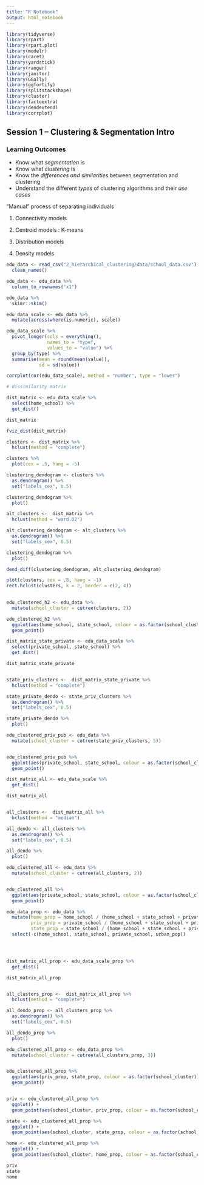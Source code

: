 ```yaml
---
title: "R Notebook"
output: html_notebook
---
```


```r

library(tidyverse)
library(rpart)
library(rpart.plot)
library(modelr)
library(caret)
library(yardstick)
library(ranger)
library(janitor)
library(GGally)
library(ggfortify)
library(splitstackshape)
library(cluster)
library(factoextra)
library(dendextend)
library(corrplot)

```

## Session 1 -- Clustering & Segmentation Intro

### Learning Outcomes

- Know what _segmentation_ is
- Know what _clustering_ is
- Know the _differences and similarities_ between segmentation and clustering
- Understand the different _types_ of clustering algorithms and their _use cases_

"Manual" process of separating individuals

1. Connectivity models

2. Centroid models : K-means 

3. Distribution models

4. Density models

```r

edu_data <- read_csv("2_hierarchical_clustering/data/school_data.csv") %>% 
  clean_names()

```

```r

edu_data <- edu_data %>% 
  column_to_rownames("x1")

edu_data %>% 
  skimr::skim()

```

```r

edu_data_scale <- edu_data %>% 
  mutate(across(where(is.numeric), scale))


```

```r

edu_data_scale %>%
  pivot_longer(cols = everything(),
               names_to = "type", 
               values_to = "value") %>% 
  group_by(type) %>%
  summarise(mean = round(mean(value)), 
            sd = sd(value))

```

```r

corrplot(cor(edu_data_scale), method = "number", type = "lower")

```
```r
# dissimilarity matrix

dist_matrix <- edu_data_scale %>% 
  select(home_school) %>% 
  get_dist()

dist_matrix
```

```r

fviz_dist(dist_matrix)

```

```r

clusters <- dist_matrix %>% 
  hclust(method = "complete")

clusters %>% 
  plot(cex = .5, hang = -5)

clustering_dendogram <- clusters %>% 
  as.dendrogram() %>% 
  set("labels_cex", 0.5)

clustering_dendogram %>% 
  plot()
```

```r

alt_clusters <-  dist_matrix %>% 
  hclust(method = "ward.D2")

alt_clustering_dendogram <- alt_clusters %>% 
  as.dendrogram() %>% 
  set("labels_cex", 0.5)

clustering_dendogram %>% 
  plot()

dend_diff(clustering_dendogram, alt_clustering_dendogram)
```

```r

plot(clusters, cex = .8, hang = -1)
rect.hclust(clusters, k = 2, border = c(2, 4))
  

```

```r

edu_clustered_h2 <- edu_data %>% 
  mutate(school_cluster = cutree(clusters, 2))

edu_clustered_h2 %>% 
  ggplot(aes(home_school, state_school, colour = as.factor(school_cluster))) +
  geom_point()

```

```r

dist_matrix_state_private <- edu_data_scale %>% 
  select(private_school, state_school) %>% 
  get_dist()

dist_matrix_state_private


state_priv_clusters <-  dist_matrix_state_private %>% 
  hclust(method = "complete")

state_private_dendo <- state_priv_clusters %>% 
  as.dendrogram() %>% 
  set("labels_cex", 0.5)

state_private_dendo %>% 
  plot()

edu_clustered_priv_pub <- edu_data %>% 
  mutate(school_cluster = cutree(state_priv_clusters, 5))


edu_clustered_priv_pub %>% 
  ggplot(aes(private_school, state_school, colour = as.factor(school_cluster))) +
  geom_point()

```

```r

dist_matrix_all <- edu_data_scale %>% 
  get_dist()

dist_matrix_all


all_clusters <-  dist_matrix_all %>% 
  hclust(method = "median")

all_dendo <- all_clusters %>% 
  as.dendrogram() %>% 
  set("labels_cex", 0.5)

all_dendo %>% 
  plot()

edu_clustered_all <- edu_data %>% 
  mutate(school_cluster = cutree(all_clusters, 2))


edu_clustered_all %>% 
  ggplot(aes(private_school, state_school, colour = as.factor(school_cluster))) +
  geom_point()


```

```r

edu_data_prop <- edu_data %>% 
  mutate(home_prop = home_school / (home_school + state_school + private_school),
         priv_prop = private_school / (home_school + state_school + private_school),
         state_prop = state_school / (home_school + state_school + private_school)) %>%
  select(-c(home_school, state_school, private_school, urban_pop))




dist_matrix_all_prop <- edu_data_scale_prop %>% 
  get_dist()

dist_matrix_all_prop


all_clusters_prop <-  dist_matrix_all_prop %>% 
  hclust(method = "complete")

all_dendo_prop <- all_clusters_prop %>% 
  as.dendrogram() %>% 
  set("labels_cex", 0.5)

all_dendo_prop %>% 
  plot()

edu_clustered_all_prop <- edu_data_prop %>% 
  mutate(school_cluster = cutree(all_clusters_prop, 3))


edu_clustered_all_prop %>% 
  ggplot(aes(priv_prop, state_prop, colour = as.factor(school_cluster))) +
  geom_point()


priv <- edu_clustered_all_prop %>% 
  ggplot() +
  geom_point(aes(school_cluster, priv_prop, colour = as.factor(school_cluster)))

state <- edu_clustered_all_prop %>% 
  ggplot() +
  geom_point(aes(school_cluster, state_prop, colour = as.factor(school_cluster)))

home <- edu_clustered_all_prop %>% 
  ggplot() +
  geom_point(aes(school_cluster, home_prop, colour = as.factor(school_cluster)))

priv
state
home

```

